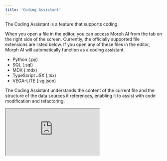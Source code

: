 ```yaml
---
title: 'Coding Assistant'
---
```

The Coding Assistant is a feature that supports coding.

When you open a file in the editor, you can access Morph AI from the tab on the right side of the screen. Currently, the officially supported file extensions are listed below. If you open any of these files in the editor, Morph AI will automatically function as a coding assistant.

- Python (.py)
- SQL (.sql)
- MDX (.mdx)
- TypeScript JSX (.tsx)
- VEGA-LITE (.vg.json)

The Coding Assistant understands the content of the current file and the structure of the data sources it references, enabling it to assist with code modification and refactoring.

<iframe
    src="https://www.loom.com/embed/f2a68b75aa14424e8658606b639c0091?sid=ecf9ac52-7dc4-452e-8590-3aab99564383"
    controls
    className="w-full aspect-video"
></iframe>